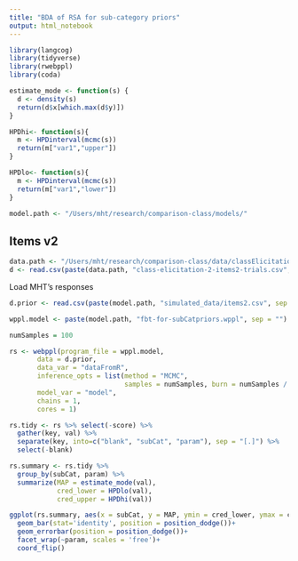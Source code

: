 ```yaml
---
title: "BDA of RSA for sub-category priors"
output: html_notebook
---
```



```r
library(langcog)
library(tidyverse)
library(rwebppl)
library(coda)

estimate_mode <- function(s) {
  d <- density(s)
  return(d$x[which.max(d$y)])
}

HPDhi<- function(s){
  m <- HPDinterval(mcmc(s))
  return(m["var1","upper"])
}

HPDlo<- function(s){
  m <- HPDinterval(mcmc(s))
  return(m["var1","lower"])
}

```

```r
model.path <- "/Users/mht/research/comparison-class/models/"
```


## Items v2

```r
data.path <- "/Users/mht/research/comparison-class/data/classElicitation-2-items2/"
d <- read.csv(paste(data.path, "class-elicitation-2-items2-trials.csv", sep = ""))
```

Load MHT's responses

```r
d.prior <- read.csv(paste(model.path, "simulated_data/items2.csv", sep = ""))
```

```r
wppl.model <- paste(model.path, "fbt-for-subCatpriors.wppl", sep = "")

numSamples = 100

rs <- webppl(program_file = wppl.model,
       data = d.prior,
       data_var = "dataFromR",
       inference_opts = list(method = "MCMC", 
                             samples = numSamples, burn = numSamples / 2, verbose = T),
       model_var = "model",
       chains = 1,
       cores = 1)
```


```r
rs.tidy <- rs %>% select(-score) %>%
  gather(key, val) %>%
  separate(key, into=c("blank", "subCat", "param"), sep = "[.]") %>%
  select(-blank)
```

```r
rs.summary <- rs.tidy %>%
  group_by(subCat, param) %>%
  summarize(MAP = estimate_mode(val),
            cred_lower = HPDlo(val),
            cred_upper = HPDhi(val))
```

```r
ggplot(rs.summary, aes(x = subCat, y = MAP, ymin = cred_lower, ymax = cred_upper))+
  geom_bar(stat='identity', position = position_dodge())+
  geom_errorbar(position = position_dodge())+
  facet_wrap(~param, scales = 'free')+
  coord_flip()
```


